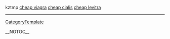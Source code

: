 kztmp  <a href=" http://www.growdisc.hawaii.edu/_disc3/00001b93.htm ">cheap viagra</a> <a href=" http://www.growdisc.hawaii.edu/_disc3/00001b94.htm ">cheap cialis</a> <a href=" http://www.growdisc.hawaii.edu/_disc3/00001b95.htm ">cheap levitra</a>
----
[[CategoryTemplate]]

__NOTOC__